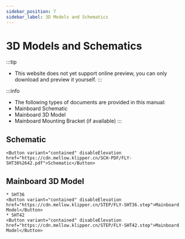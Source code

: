 ```yaml
---
sidebar_position: 7
sidebar_label: 3D Models and Schematics
---
```




# 3D Models and Schematics


:::tip
* This website does not yet support online preview, you can only download and preview it yourself.
:::

:::info
* The following types of documents are provided in this manual:
* Mainboard Schematic
* Mainboard 3D Model
* Mainboard Mounting Bracket (if available)
:::

## Schematic

    <Button variant="contained" disableElevation href="https://cdn.mellow.klipper.cn/SCH-PDF/FLY-SHT36%2642.pdf">Schematic</Button>


## Mainboard 3D Model
    * SHT36
    <Button variant="contained" disableElevation href="https://cdn.mellow.klipper.cn/STEP/FLY-SHT36.step">Mainboard Model</Button>
    * SHT42
    <Button variant="contained" disableElevation href="https://cdn.mellow.klipper.cn/STEP/FLY-SHT42.step">Mainboard Model</Button>